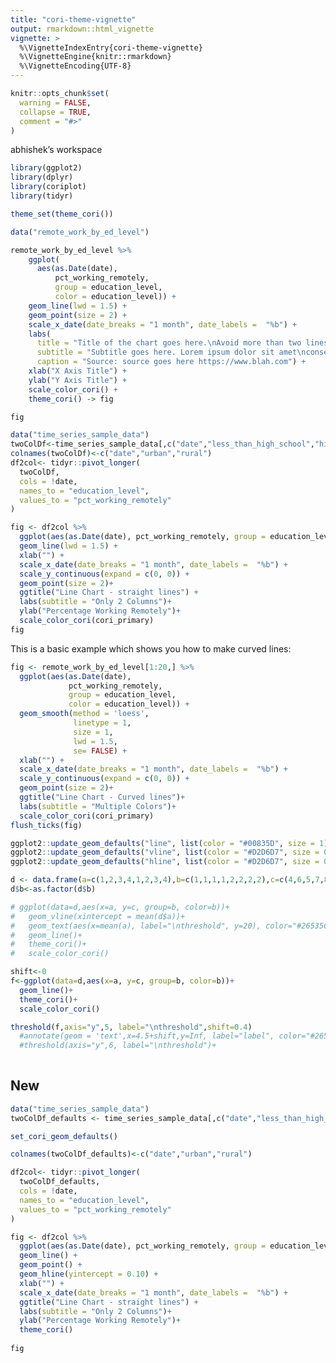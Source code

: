 ```yaml
---
title: "cori-theme-vignette"
output: rmarkdown::html_vignette
vignette: >
  %\VignetteIndexEntry{cori-theme-vignette}
  %\VignetteEngine{knitr::rmarkdown}
  %\VignetteEncoding{UTF-8}
---
```


```r
knitr::opts_chunk$set(
  warning = FALSE,
  collapse = TRUE,
  comment = "#>"
)
```

abhishek's workspace

```r
library(ggplot2)
library(dplyr)
library(coriplot)
library(tidyr)

theme_set(theme_cori())

data("remote_work_by_ed_level")

remote_work_by_ed_level %>%
    ggplot(
      aes(as.Date(date),
          pct_working_remotely,
          group = education_level,
          color = education_level)) +
    geom_line(lwd = 1.5) +
    geom_point(size = 2) +
    scale_x_date(date_breaks = "1 month", date_labels =  "%b") +
    labs(
      title = "Title of the chart goes here.\nAvoid more than two lines",
      subtitle = "Subtitle goes here. Lorem ipsum dolor sit amet\nconsectetur adipiscing elit.",
      caption = "Source: source goes here https://www.blah.com") +
    xlab("X Axis Title") +
    ylab("Y Axis Title") +
    scale_color_cori() +
    theme_cori() -> fig

fig
```

```r
data("time_series_sample_data")
twoColDf<-time_series_sample_data[,c("date","less_than_high_school","high_school_no_college")]
colnames(twoColDf)<-c("date","urban","rural")
df2col<- tidyr::pivot_longer(
  twoColDf,
  cols = !date,
  names_to = "education_level",
  values_to = "pct_working_remotely"
)

fig <- df2col %>%
  ggplot(aes(as.Date(date), pct_working_remotely, group = education_level, color = education_level)) +
  geom_line(lwd = 1.5) +
  xlab("") +
  scale_x_date(date_breaks = "1 month", date_labels =  "%b") + 
  scale_y_continuous(expand = c(0, 0)) +
  geom_point(size = 2)+
  ggtitle("Line Chart - straight lines") +
  labs(subtitle = "Only 2 Columns")+
  ylab("Percentage Working Remotely")+
  scale_color_cori(cori_primary) 
fig 
```


This is a basic example which shows you how to make curved lines:

```r

fig <- remote_work_by_ed_level[1:20,] %>%
  ggplot(aes(as.Date(date),
             pct_working_remotely,
             group = education_level,
             color = education_level)) +
  geom_smooth(method = 'loess',
              linetype = 1,
              size = 1,
              lwd = 1.5,
              se= FALSE) +
  xlab("") +
  scale_x_date(date_breaks = "1 month", date_labels =  "%b") + 
  scale_y_continuous(expand = c(0, 0)) +
  geom_point(size = 2)+
  ggtitle("Line Chart - Curved lines")+
  labs(subtitle = "Multiple Colors")+
  scale_color_cori(cori_primary) 
flush_ticks(fig) 
```


```r

ggplot2::update_geom_defaults("line", list(color = "#00835D", size = 1))
ggplot2::update_geom_defaults("vline", list(color = "#D2D6D7", size = 0.264))
ggplot2::update_geom_defaults("hline", list(color = "#D2D6D7", size = 0.264))

d <- data.frame(a=c(1,2,3,4,1,2,3,4),b=c(1,1,1,1,2,2,2,2),c=c(4,6,5,7,8,3,5,6))
d$b<-as.factor(d$b)

# ggplot(data=d,aes(x=a, y=c, group=b, color=b))+
#   geom_vline(xintercept = mean(d$a))+
#   geom_text(aes(x=mean(a), label="\nthreshold", y=20), color="#26535C", text=element_text(size=11))+
#   geom_line()+
#   theme_cori()+
#   scale_color_cori()

shift<-0
f<-ggplot(data=d,aes(x=a, y=c, group=b, color=b))+
  geom_line()+
  theme_cori()+
  scale_color_cori()

threshold(f,axis="y",5, label="\nthreshold",shift=0.4)
  #annotate(geom = 'text',x=4.5+shift,y=Inf, label="label", color="#26535C", vjust="top")+
  #threshold(axis="y",6, label="\nthreshold")+
  
```

## New 

```r

data("time_series_sample_data")
twoColDf_defaults <- time_series_sample_data[,c("date","less_than_high_school","high_school_no_college")]

set_cori_geom_defaults()

colnames(twoColDf_defaults)<-c("date","urban","rural")

df2col<- tidyr::pivot_longer(
  twoColDf_defaults,
  cols = !date,
  names_to = "education_level",
  values_to = "pct_working_remotely"
)

fig <- df2col %>%
  ggplot(aes(as.Date(date), pct_working_remotely, group = education_level)) +
  geom_line() +
  geom_point() +
  geom_hline(yintercept = 0.10) +
  xlab("") +
  scale_x_date(date_breaks = "1 month", date_labels =  "%b") +
  ggtitle("Line Chart - straight lines") +
  labs(subtitle = "Only 2 Columns")+
  ylab("Percentage Working Remotely")+
  theme_cori()
  
fig 


```
